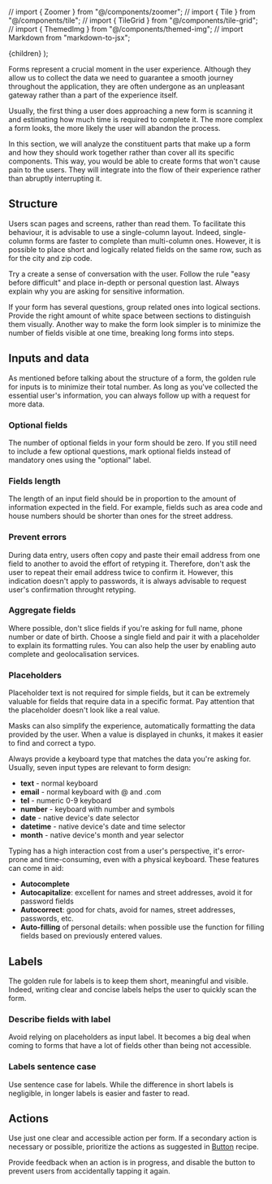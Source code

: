 // import { Zoomer } from "@/components/zoomer";
// import { Tile } from "@/components/tile";
// import { TileGrid } from "@/components/tile-grid";
// import { ThemedImg } from "@/components/themed-img";
// import Markdown from "markdown-to-jsx";

  <MdxLayout title="Forms" description="Let the user talk with you">
    {children}
  </MdxLayout>
);

Forms represent a crucial moment in the user experience. Although they allow us to collect the data we need to guarantee a smooth journey throughout the application, they are often undergone as an unpleasant gateway rather than a part of the experience itself.

Usually, the first thing a user does approaching a new form is scanning it and estimating how much time is required to complete it. The more complex a form looks, the more likely the user will abandon the process.

In this section, we will analyze the constituent parts that make up a form and how they should work together rather than cover all its specific components. This way, you would be able to create forms that won't cause pain to the users. They will integrate into the flow of their experience rather than abruptly interrupting it.

## Structure

Users scan pages and screens, rather than read them. To facilitate this behaviour, it is advisable to use a single-column layout. Indeed, single-column forms are faster to complete than multi-column ones. However, it is possible to place short and logically related fields on the same row, such as for the city and zip code.

<Stack direction="row" columnGap={24}>
  <HintCard isBad image="/design/recipes/forms/structure-dont.png" />
  <HintCard image="/design/recipes/forms/structure-do.png" />
</Stack>

Try a create a sense of conversation with the user. Follow the rule "easy before difficult" and place in-depth or personal question last. Always explain why you are asking for sensitive information.

<Stack direction="row" columnGap={24}>
  <HintCard isBad image="/design/recipes/forms/order-dont.png" />
  <HintCard image="/design/recipes/forms/order-do.png" />
</Stack>

If your form has several questions, group related ones into logical sections. Provide the right amount of white space between sections to distinguish them visually. Another way to make the form look simpler is to minimize the number of fields visible at one time, breaking long forms into steps.

## Inputs and data

As mentioned before talking about the structure of a form, the golden rule for inputs is to minimize their total number. As long as you've collected the essential user's information, you can always follow up with a request for more data.

### Optional fields

The number of optional fields in your form should be zero. If you still need to include a few optional questions, mark optional fields instead of mandatory ones using the "optional" label.

<Stack direction="row" columnGap={24}>
  <HintCard isBad image="/design/recipes/forms/optional-dont.png" />
  <HintCard image="/design/recipes/forms/optional-do.png" />
</Stack>

### Fields length

The length of an input field should be in proportion to the amount of information expected in the field. For example, fields such as area code and house numbers should be shorter than ones for the street address.

<Stack direction="row" columnGap={24}>
  <HintCard isBad image="/design/recipes/forms/length-dont.png" />
  <HintCard image="/design/recipes/forms/length-do.png" />
</Stack>

### Prevent errors

During data entry, users often copy and paste their email address from one field to another to avoid the effort of retyping it. Therefore, don't ask the user to repeat their email address twice to confirm it. However, this indication doesn't apply to passwords, it is always advisable to request user's confirmation throught retyping.

<Stack direction="row" columnGap={24}>
  <HintCard isBad image="/design/recipes/forms/retype-dont.png" />
  <HintCard image="/design/recipes/forms/retype-do.png" />
</Stack>

### Aggregate fields

Where possible, don't slice fields if you're asking for full name, phone number or date of birth. Choose a single field and pair it with a placeholder to explain its formatting rules. You can also help the user by enabling auto complete and geolocalisation services.

<Stack direction="row" columnGap={24}>
  <HintCard isBad image="/design/recipes/forms/aggregate-dont.png" />
  <HintCard image="/design/recipes/forms/aggregate-do.png" />
</Stack>

### Placeholders

Placeholder text is not required for simple fields, but it can be extremely valuable for fields that require data in a specific format. Pay attention that the placeholder doesn't look like a real value.

<Stack direction="row" columnGap={24}>
  <HintCard isBad image="/design/recipes/forms/placeholder-dont.png" />
  <HintCard image="/design/recipes/forms/placeholder-do.png" />
</Stack>

Masks can also simplify the experience, automatically formatting the data provided by the user. When a value is displayed in chunks, it makes it easier to find and correct a typo.

Always provide a keyboard type that matches the data you're asking for. Usually, seven input types are relevant to form design:

- **text** - normal keyboard
- **email** - normal keyboard with @ and .com
- **tel** - numeric 0-9 keyboard
- **number** - keyboard with number and symbols
- **date** - native device's date selector
- **datetime** - native device's date and time selector
- **month** - native device's month and year selector

Typing has a high interaction cost from a user's perspective, it's error-prone and time-consuming, even with a physical keyboard. These features can come in aid:

- **Autocomplete**
- **Autocapitalize**: excellent for names and street addresses, avoid it for password fields
- **Autocorrect**: good for chats, avoid for names, street addresses, passwords, etc.
- **Auto-filling** of personal details: when possible use the function for filling fields based on previously entered values.

## Labels

The golden rule for labels is to keep them short, meaningful and visible. Indeed, writing clear and concise labels helps the user to quickly scan the form.

### Describe fields with label

Avoid relying on placeholders as input label. It becomes a big deal when coming to forms that have a lot of fields other than being not accessible.

<Stack direction="row" columnGap={24}>
  <HintCard isBad image="/design/recipes/forms/labels-dont.png" />
  <HintCard image="/design/recipes/forms/labels-do.png" />
</Stack>

### Labels sentence case

Use sentence case for labels. While the difference in short labels is negligible, in longer labels is easier and faster to read.

<Stack direction="row" columnGap={24}>
  <HintCard isBad image="/design/recipes/forms/case-dont.png" />
  <HintCard image="/design/recipes/forms/case-do.png" />
</Stack>

## Actions

Use just one clear and accessible action per form. If a secondary action is necessary or possible, prioritize the actions as suggested in [Button](/design/recipes/buttons/#identifying-buttons) recipe.

<Stack direction="row" columnGap={24}>
  <HintCard isBad image="/design/recipes/forms/relevance-dont.png" />
  <HintCard image="/design/recipes/forms/relevance-do.png" />
</Stack>

Provide feedback when an action is in progress, and disable the button to prevent users from accidentally tapping it again.

<Stack direction="row" columnGap={24}>
  <HintCard isBad image="/design/recipes/forms/progress-dont.png" />
  <HintCard image="/design/recipes/forms/progress-do.png" />
</Stack>
